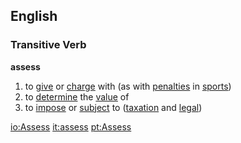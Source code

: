 ==English==
=== Transitive Verb ===
'''assess'''
# to [[give]] or [[charge]] with (as with [[penalties]] in [[sports]])
# to [[determine]] the [[value]] of
# to [[impose]] or [[subject]] to ([[taxation]] and [[legal]])

[[io:Assess]]
[[it:assess]]
[[pt:Assess]]